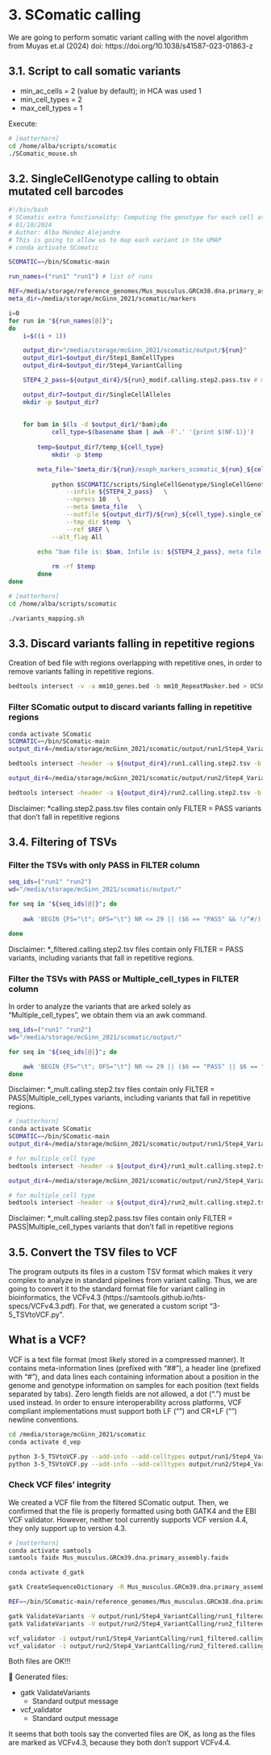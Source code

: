 # 3. SComatic calling
We are going to perform somatic variant calling with the novel algorithm from Muyas et.al (2024) doi: https://doi.org/10.1038/s41587-023-01863-z


## 3.1. Script to call somatic variants
- min_ac_cells = 2 (value by default); in HCA was used 1
- min_cell_types = 2
- max_cell_types = 1

Execute:
```bash
# [matterhorn]
cd /home/alba/scripts/scomatic
./SComatic_mouse.sh

```


## 3.2. SingleCellGenotype calling to obtain mutated cell barcodes

```bash
#!/bin/bash
# SComatic extra functionality: Computing the genotype for each cell at the variant sites
# 01/10/2024
# Author: Alba Méndez Alejandre
# This is going to allow us to map each variant in the UMAP
# conda activate SComatic

SCOMATIC=~/bin/SComatic-main

run_names=("run1" "run1") # list of runs

REF=/media/storage/reference_genomes/Mus_musculus.GRCm38.dna.primary_assembly.fa
meta_dir=/media/storage/mcGinn_2021/scomatic/markers

i=0
for run in "${run_names[@]}";
do
	i=$((i + 1))

	output_dir="/media/storage/mcGinn_2021/scomatic/output/${run}"
	output_dir1=$output_dir/Step1_BamCellTypes
	output_dir4=$output_dir/Step4_VariantCalling

	STEP4_2_pass=${output_dir4}/${run}_modif.calling.step2.pass.tsv # modified chr1 to 1 tsv file

	output_dir7=$output_dir/SingleCellAlleles
	mkdir -p $output_dir7
	
	
	for bam in $(ls -d $output_dir1/*bam);do  
    		cell_type=$(basename $bam | awk -F'.' '{print $(NF-1)}')
    
   		temp=$output_dir7/temp_${cell_type}
    		mkdir -p $temp

		meta_file="$meta_dir/${run}/esoph_markers_scomatic_${run}_${cell_type}.tsv"
		
    		python $SCOMATIC/scripts/SingleCellGenotype/SingleCellGenotype.py --bam $bam  \
        		--infile ${STEP4_2_pass}   \
        		--nprocs 10   \
        		--meta $meta_file   \
        		--outfile ${output_dir7}/${run}_${cell_type}.single_cell_genotype.tsv \
        		--tmp_dir $temp  \
        		--ref $REF \
			--alt_flag All
		
		echo "bam file is: $bam, Infile is: ${STEP4_2_pass}, meta file is $meta_file and outfile is ${output_dir7}/${cell_type}.single_cell_genotype.tsv"

    		rm -rf $temp
		done
done
```



```bash
# [matterhorn]
cd /home/alba/scripts/scomatic

./variants_mapping.sh
```


## 3.3. Discard variants falling in repetitive regions 
Creation of bed file with regions overlapping with repetitive ones, in order to remove variants falling in repetitive regions.

```bash
bedtools intersect -v -a mm10_genes.bed -b mm10_RepeatMasker.bed > UCSC.m10.without.repeatmasker.bed

```


### Filter SComatic output to discard variants falling in repetitive regions

```bash
conda activate SComatic
SCOMATIC=~/bin/SComatic-main
output_dir4=/media/storage/mcGinn_2021/scomatic/output/run1/Step4_VariantCalling

bedtools intersect -header -a ${output_dir4}/run1.calling.step2.tsv -b $SCOMATIC/bed_files_of_interest/UCSC.mm10.without.repeatmasker.bed | awk '$1 ~ /^#/ || $6 == "PASS"' > ${output_dir4}/run1.calling.step2.pass.tsv

output_dir4=/media/storage/mcGinn_2021/scomatic/output/run2/Step4_VariantCalling

bedtools intersect -header -a ${output_dir4}/run2.calling.step2.tsv -b $SCOMATIC/bed_files_of_interest/UCSC.mm10.without.repeatmasker.bed | awk '$1 ~ /^#/ || $6 == "PASS"' > ${output_dir4}/run2.calling.step2.pass.tsv
```

Disclaimer: *calling.step2.pass.tsv files contain only FILTER = PASS variants that don't fall in repetitive regions

## 3.4. Filtering of TSVs

### Filter the TSVs with only PASS in FILTER column

```bash

seq_ids=("run1" "run2")
wd="/media/storage/mcGinn_2021/scomatic/output/"

for seq in "${seq_ids[@]}"; do
   
    awk 'BEGIN {FS="\t"; OFS="\t"} NR <= 29 || ($6 == "PASS" && !/^#/) {print}' "${wd}/${seq}/Step4_VariantCalling/${seq}.calling.step2.tsv" > "${wd}/${seq}/Step4_VariantCalling/${seq}_filtered.calling.step2.tsv"

done

```

Disclaimer: *_filtered.calling.step2.tsv files contain only FILTER = PASS variants, including variants that fall in repetitive regions.


### Filter the TSVs with PASS or Multiple_cell_types in FILTER column
In order to analyze the variants that are arked solely as "Multiple_cell_types", we obtain them via an awk command.

```bash

seq_ids=("run1" "run2")
wd="/media/storage/mcGinn_2021/scomatic/output/"

for seq in "${seq_ids[@]}"; do

    awk 'BEGIN {FS="\t"; OFS="\t"} NR <= 29 || ($6 == "PASS" || $6 == "Multiple_cell_types") && !/^#/ {print}' "${wd}/${seq}/Step4_VariantCalling/${seq}.calling.step2.tsv" > "${wd}/${seq}/Step4_VariantCalling/${seq}_mult.calling.step2.tsv"
done

```

Disclaimer: *_mult.calling.step2.tsv files contain only FILTER = PASS|Multiple_cell_types variants, including variants that fall in repetitive regions.

```bash
# [matterhorn]
conda activate SComatic
SCOMATIC=~/bin/SComatic-main
output_dir4=/media/storage/mcGinn_2021/scomatic/output/run1/Step4_VariantCalling

# for multiple_cell type
bedtools intersect -header -a ${output_dir4}/run1_mult.calling.step2.tsv -b $SCOMATIC/bed_files_of_interest/UCSC.mm10.withouvt.repeatmasker.bed | awk '$1 ~ /^#/ || $6 == "PASS"' > ${output_dir4}/run1_mult.calling.step2.pass.tsv

output_dir4=/media/storage/mcGinn_2021/scomatic/output/run2/Step4_VariantCalling

# for multiple_cell type
bedtools intersect -header -a ${output_dir4}/run2_mult.calling.step2.tsv -b $SCOMATIC/bed_files_of_interest/UCSC.mm10.without.repeatmasker.bed | awk '$1 ~ /^#/ || $6 == "PASS"' > ${output_dir4}/run2_mult.calling.step2.pass.tsv

```

Disclaimer: *_mult.calling.step2.pass.tsv files contain only FILTER = PASS|Multiple_cell_types variants that don't fall in repetitive regions


## 3.5. Convert the TSV files to VCF
The program outputs its files in a custom TSV format which makes it very complex to analyze in standard pipelines from variant calling. Thus, we are going to convert it to the standard format file for variant calling in bioinformatics, the VCFv4.3 (https://samtools.github.io/hts-specs/VCFv4.3.pdf). For that, we generated a custom script "3-5_TSVtoVCF.py".

:::{.callout-note}
## What is a VCF?
VCF is a text file format (most likely stored in a compressed manner). It contains meta-information lines (prefixed with “##”), a header line (prefixed with “#”), and data lines each containing information about a position in the genome and genotype information on samples for each position (text fields separated by tabs). Zero length fields are not allowed, a dot (“.”) must be used instead. In order to ensure interoperability across platforms, VCF compliant implementations must support both LF (“\n”) and CR+LF (“\r\n”) newline conventions.
:::

```bash
cd /media/storage/mcGinn_2021/scomatic
conda activate d_vep

python 3-5_TSVtoVCF.py --add-info --add-celltypes output/run1/Step4_VariantCalling/run1.calling.step2.tsv output/run1/Step4_VariantCalling/run1.calling.step2.vcf
python 3-5_TSVtoVCF.py --add-info --add-celltypes output/run2/Step4_VariantCalling/run2.calling.step2.tsv output/run2/Step4_VariantCalling/run2.calling.step2.vcf
```


### Check VCF files' integrity

We created a VCF file from the filtered SComatic output. Then, we confirmed that the file is properly formatted using both GATK4 and the EBI VCF validator. However, neither tool currently supports VCF version 4.4, they only support up to version 4.3.

```bash
# [matterhorn]
conda activate samtools
samtools faidx Mus_musculus.GRCm39.dna.primary_assembly.faidx

conda activate d_gatk

gatk CreateSequenceDictionary -R Mus_musculus.GRCm39.dna.primary_assembly.fa 

REF=~/bin/SComatic-main/reference_genomes/Mus_musculus.GRCm38.dna.primary_assembly.fa 

gatk ValidateVariants -V output/run1/Step4_VariantCalling/run1_filtered.calling.step2.vcf -R $REF --validation-type-to-exclude ALLELES
gatk ValidateVariants -V output/run2/Step4_VariantCalling/run2_filtered.calling.step2.vcf -R $REF --validation-type-to-exclude ALLELES

vcf_validator -i output/run1/Step4_VariantCalling/run1_filtered.calling.step2.vcf -r summary,text,database
vcf_validator -i output/run2/Step4_VariantCalling/run2_filtered.calling.step2.vcf -r summary,text,database
```

Both files are OK!!!

📁 Generated files:

- gatk ValidateVariants
    - Standard output message
- vcf_validator
    - Standard output message

It seems that both tools say the converted files are OK, as long as the files are marked as VCFv4.3, because they both don't support VCFv4.4.

